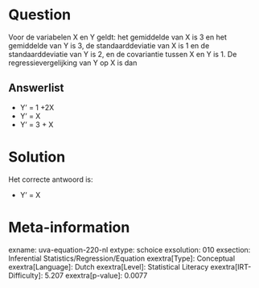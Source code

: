 Question
========

Voor de variabelen X en Y geldt: het gemiddelde van X is 3 en het
gemiddelde van Y is 3, de standaarddeviatie van X is 1 en de
standaarddeviatie van Y is 2, en de covariantie tussen X en Y is 1. De
regressievergelijking van Y op X is dan

Answerlist
----------

* Y' = 1 +2X
* Y' = X
* Y' = 3 + X

Solution
========

Het correcte antwoord is: 

* Y' = X

Meta-information
================
exname: uva-equation-220-nl
extype: schoice
exsolution: 010
exsection: Inferential Statistics/Regression/Equation
exextra[Type]: Conceptual
exextra[Language]: Dutch
exextra[Level]: Statistical Literacy
exextra[IRT-Difficulty]: 5.207
exextra[p-value]: 0.0077
